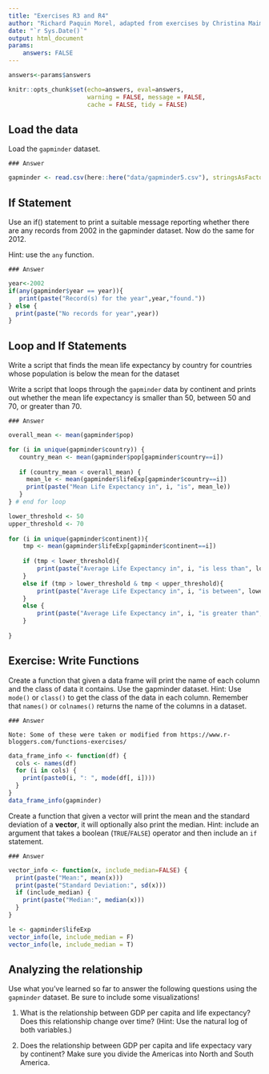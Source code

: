 ```yaml
---
title: "Exercises R3 and R4"
author: "Richard Paquin Morel, adapted from exercises by Christina Maimone"
date: "`r Sys.Date()`"
output: html_document
params:
    answers: FALSE
---
```



```r
answers<-params$answers
```

```r
knitr::opts_chunk$set(echo=answers, eval=answers,
                      warning = FALSE, message = FALSE,
                      cache = FALSE, tidy = FALSE)
```

## Load the data

Load the `gapminder` dataset.

```asis
### Answer
```

```r
gapminder <- read.csv(here::here("data/gapminder5.csv"), stringsAsFactors=FALSE)
```


## If Statement

Use an if() statement to print a suitable message reporting whether there are any records from 2002 in the gapminder dataset. Now do the same for 2012.

Hint: use the `any` function.

```asis
### Answer
```

```r
year<-2002
if(any(gapminder$year == year)){
   print(paste("Record(s) for the year",year,"found."))
} else {
  print(paste("No records for year",year))
}
```


## Loop and If Statements

Write a script that finds the mean life expectancy by country for countries whose population is below the mean for the dataset

Write a script that loops through the `gapminder` data by continent and prints out whether the mean life expectancy is smaller than 50, between 50 and 70, or greater than 70.

```asis
### Answer
```

```r
overall_mean <- mean(gapminder$pop)

for (i in unique(gapminder$country)) {
   country_mean <- mean(gapminder$pop[gapminder$country==i])
   
   if (country_mean < overall_mean) {
     mean_le <- mean(gapminder$lifeExp[gapminder$country==i])
     print(paste("Mean Life Expectancy in", i, "is", mean_le))
   } 
} # end for loop
```

```r
lower_threshold <- 50
upper_threshold <- 70
 
for (i in unique(gapminder$continent)){
    tmp <- mean(gapminder$lifeExp[gapminder$continent==i])
    
    if (tmp < lower_threshold){
        print(paste("Average Life Expectancy in", i, "is less than", lower_threshold))
    }
    else if (tmp > lower_threshold & tmp < upper_threshold){
        print(paste("Average Life Expectancy in", i, "is between", lower_threshold, "and", upper_threshold))
    }
    else {
        print(paste("Average Life Expectancy in", i, "is greater than", upper_threshold))
    }
   
}
```


## Exercise: Write Functions

Create a function that given a data frame will print the name of each column and the class of data it contains. Use the gapminder dataset.  Hint: Use `mode()` or `class()` to get the class of the data in each column. Remember that `names()` or `colnames()` returns the name of the columns in a dataset.

```asis
### Answer

Note: Some of these were taken or modified from https://www.r-bloggers.com/functions-exercises/
```

```r
data_frame_info <- function(df) {
  cols <- names(df)
  for (i in cols) {
    print(paste0(i, ": ", mode(df[, i])))
  }
}
data_frame_info(gapminder)
```

Create a function that given a vector will print the mean and the standard deviation of a **vector**, it will optionally also print the median. Hint: include an argument that takes a boolean (`TRUE`/`FALSE`) operator and then include an `if` statement.

```asis
### Answer

```

```r
vector_info <- function(x, include_median=FALSE) {
  print(paste("Mean:", mean(x)))
  print(paste("Standard Deviation:", sd(x)))
  if (include_median) {
    print(paste("Median:", median(x)))
  }
}

le <- gapminder$lifeExp
vector_info(le, include_median = F)
vector_info(le, include_median = T)
```

## Analyzing the relationship 

Use what you've learned so far to answer the following questions using the `gapminder` dataset. Be sure to include some visualizations!

1. What is the relationship between GDP per capita and life expectancy? Does this relationship change over time? (Hint: Use the natural log of both variables.)

2. Does the relationship between GDP per capita and life expectacy vary by continent? Make sure you divide the Americas into North and South America.